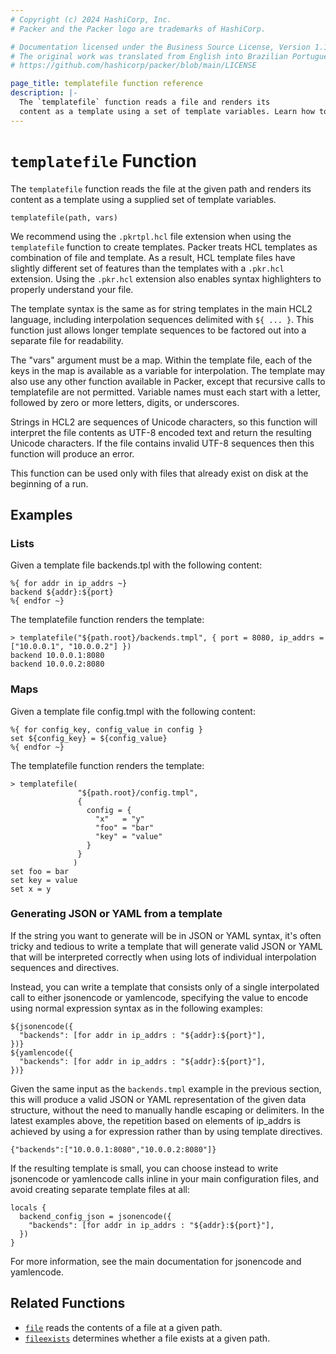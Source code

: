 ```yaml
---
# Copyright (c) 2024 HashiCorp, Inc.
# Packer and the Packer logo are trademarks of HashiCorp.

# Documentation licensed under the Business Source License, Version 1.1.
# The original work was translated from English into Brazilian Portuguese.
# https://github.com/hashicorp/packer/blob/main/LICENSE

page_title: templatefile function reference
description: |-
  The `templatefile` function reads a file and renders its
  content as a template using a set of template variables. Learn how to use the `templatefile` function.
---
```


# `templatefile` Function

The `templatefile` function reads the file at the given path and renders its content as a
template using a supplied set of template variables.

```hcl
templatefile(path, vars)
```

We recommend using the `.pkrtpl.hcl` file extension when using the `templatefile` function to create templates. Packer treats HCL templates as combination of file and template. As a result, HCL template files have slightly different set of features than the templates with a `.pkr.hcl` extension. Using the `.pkr.hcl` extension also enables syntax highlighters to properly understand your file.

The template syntax is the same as for string templates in the main HCL2
language, including interpolation sequences delimited with `${ ... }`. This
function just allows longer template sequences to be factored out into a
separate file for readability.

The "vars" argument must be a map. Within the template file, each of the keys in
the map is available as a variable for interpolation. The template may also use
any other function available in Packer, except that recursive calls to
templatefile are not permitted. Variable names must each start with a letter,
followed by zero or more letters, digits, or underscores.

Strings in HCL2 are sequences of Unicode characters, so this function will
interpret the file contents as UTF-8 encoded text and return the resulting
Unicode characters. If the file contains invalid UTF-8 sequences then this
function will produce an error.

This function can be used only with files that already exist on disk at the
beginning of a run.

## Examples

### Lists

Given a template file backends.tpl with the following content:

```hcl
%{ for addr in ip_addrs ~}
backend ${addr}:${port}
%{ endfor ~}
```

The templatefile function renders the template:

```shell-session
> templatefile("${path.root}/backends.tmpl", { port = 8080, ip_addrs = ["10.0.0.1", "10.0.0.2"] })
backend 10.0.0.1:8080
backend 10.0.0.2:8080
```

### Maps

Given a template file config.tmpl with the following content:

```hcl
%{ for config_key, config_value in config }
set ${config_key} = ${config_value}
%{ endfor ~}
```

The templatefile function renders the template:

```shell-session
> templatefile(
               "${path.root}/config.tmpl",
               {
                 config = {
                   "x"   = "y"
                   "foo" = "bar"
                   "key" = "value"
                 }
               }
              )
set foo = bar
set key = value
set x = y
```

### Generating JSON or YAML from a template

If the string you want to generate will be in JSON or YAML syntax, it's often
tricky and tedious to write a template that will generate valid JSON or YAML
that will be interpreted correctly when using lots of individual interpolation
sequences and directives.

Instead, you can write a template that consists only of a single interpolated
call to either jsonencode or yamlencode, specifying the value to encode using
normal expression syntax as in the following examples:

```hcl
${jsonencode({
  "backends": [for addr in ip_addrs : "${addr}:${port}"],
})}
${yamlencode({
  "backends": [for addr in ip_addrs : "${addr}:${port}"],
})}
```

Given the same input as the `backends.tmpl` example in the previous section,
this will produce a valid JSON or YAML representation of the given data
structure, without the need to manually handle escaping or delimiters. In the
latest examples above, the repetition based on elements of ip_addrs is achieved
by using a for expression rather than by using template directives.

```
{"backends":["10.0.0.1:8080","10.0.0.2:8080"]}
```

If the resulting template is small, you can choose instead to write jsonencode or yamlencode calls inline in your main configuration files, and avoid creating separate template files at all:

```hcl
locals {
  backend_config_json = jsonencode({
    "backends": [for addr in ip_addrs : "${addr}:${port}"],
  })
}
```

For more information, see the main documentation for jsonencode and yamlencode.

## Related Functions

- [`file`](/packer/docs/templates/hcl_templates/functions/file/file) reads the contents
  of a file at a given path.
- [`fileexists`](/packer/docs/templates/hcl_templates/functions/file/fileexists)
  determines whether a file exists at a given path.

